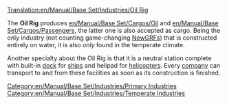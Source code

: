 [[Translation:en/Manual/Base Set/Industries/Oil Rig]]

{{en/Manual/Base Set/Industries/Industries|image=en/Manual/Base Set/Industries/Oilrig.png
|name=Oil Rig
|climates=[[en/Manual/Climates]].
|accepts=[[en/Manual/Base Set/Cargos/Passengers]].
|produces=[[en/Manual/Base Set/Cargos/Oil]], Passengers.
}}

The '''Oil Rig''' produces [[en/Manual/Base Set/Cargos/Oil]] and [[en/Manual/Base Set/Cargos/Passengers]], the latter one is also accepted as cargo. Being the only industry (not counting game-changing [[en/Manual/NewGRF|NewGRFs]]) that is constructed entirely on water, it is also ''only'' found in the temperate climate.

Another specialty about the Oil Rig is that it is a neutral station complete with built-in [[en/Manual/Water Transport Tiles|dock]] for [[en/Manual/Ships|ships]] and helipad for [[en/Manual/Aircraft|helicopters]]. Every [[en/Manual/Transport company|company]] can transport to and from these facilities as soon as its construction is finished.

{{en/Manual/Base Set/Industries/Navbox Industries}}

[[Category:en/Manual/Base Set/Industries/Primary Industries]]
[[Category:en/Manual/Base Set/Industries/Temperate Industries]]